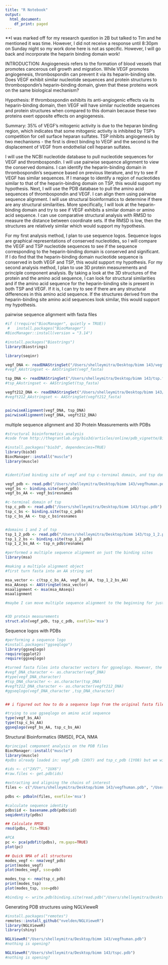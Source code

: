 ```yaml
---
title: "R Notebook"
output:
  html_document:
    df_print: paged
---
```

**I was marked off for my research question in 2B but talked to Tim and he mentioned it was time. However, I did not receive a response until 8:30pm on Sunday night so my work done here is not as specific. However, I will go back and incorporate the heparin binding domain work!

INTRODUCTION:
Angiogenesis refers to the formation of blood vessels that promotes cancerous cell growth and migration. While VEGF promotes angiogenesis, thrombospondin can prevent it via its heparin-binding site. Does VEGF exhibit similar nucleotide sequences and protein structures to thrombospondin’s heparin-binding domain, given that these proteins work on the same biological mechanism?


Hypothesis: If thrombospondin exhibits its anti-angiogenic effects via its heparin-binding domain, then VEGF will have similar nucleotide sequences and protein structures when compared to this domain because these two proteins exert opposite effects on angiogenesis.

Summary:
35% of VEGF’s mitogenic activity is due to the heparan binding region, which indicates that some mitogenic activity is inhibited by TSP’s competition for cell surface heparan sulfates.
TSP inhibits angiogenesis by two mechanisms - the first is direct binding to VEGF and the second is the displacement of VEGF from endothelial cell heparan sulfates.

I will use the NCBI nucleotide database to pull nucleotide sequences for VEGF and thrombospondin. I will use pairwise sequence alignment to view the conserved domains. I can identify the heparin-binding domain in thrombospondin's sequence based on previous literature, and try to see if VEGF has similar sequences. If I manage to identify a region of nucleotides similar to that of the heparin-binding domain on TSP, this would support my hypothesis. Next, I will use the PDB database to pull the amino acid sequences of thrombospondin and VEGF. I can align them using pairwise sequence alignment. I will use structural bioinformatics to determine if there are any structural similarities. More specifically, I will look at the heparin-binding domain and try to see if VEGF exhibits a similar domain or amino acid sequence. I can use comparative structural analysis with RMSD to measure the distance between coordinate sets. If the RMSD is low, then the structures are relatively similar which would support my hypothesis. 

For my first analysis method, I plan to use sequence logos. Sequence logos are graphical representations of conserved nucleotides, so I will compare the VEGF and TSP nucleotide sequences to see if the sequence corresponding to the heparin-binding domain is conserved and significant. If I do find that the heparin-binding domain nucleotide sequence is conserved in both VEGF and TSP, this would support my hypothesis. For my second analysis method, I plan to use 3D protein measurements and principle component analysis. By taking a look at the 3D structures of the protein and the amino acid sequence, I can look for structural similarities and if the amino acid sequence for the heparin-binding site is present in both TSP and VEGF. If it is, I can try to see if there are any structural differences in this amino acid sequence. If the structures derived from the heparin-binding site amino acid sequences look similar, this would support my hypothesis. 


pairwise sequence alignment with fasta files
```r
#if (!require("BiocManager", quietly = TRUE))
 #   install.packages("BiocManager")
#BiocManager::install(version = "3.14")

#install.packages("Biostrings")
library(Biostrings)

library(seqinr)

vegf_DNA <- readDNAStringSet("/Users/shelleymitra/Desktop/bimm 143/vegf_works.fasta")
#vegf_AAstringset <- AAStringSet(vegf_fasta)

tsp_DNA <- readDNAStringSet("/Users/shelleymitra/Desktop/bimm 143/tsp.fasta")
#tsp_AAstringset <- AAStringSet(tsp_fasta)

vegft212_DNA <- readDNAStringSet("/Users/shelleymitra/Desktop/bimm 143/vegf_t212.fasta")
#vegft212_AAstringset <- AAStringSet(vegft212_fasta)


pairwiseAlignment(vegf_DNA, tsp_DNA)
pairwiseAlignment(vegf_DNA, vegft212_DNA)

```


multiple sequence alignment and 3D Protein Measurements with PDBs
```r
#structural bioinformatics analysis
#code from http://thegrantlab.org/bio3d/articles/online/pdb_vignette/Bio3D_pdb.html#working-with-multiple-pdb-files-1 

#install.packages("bio3d", dependencies=TRUE)
library(bio3d)
BiocManager::install("muscle")
library(muscle)


#identified binding site of vegf and tsp c-ternimal domain, and tsp domains 1 and 2

vegf_pdb <- read.pdb("/Users/shelleymitra/Desktop/bimm 143/vegfhuman.pdb")
vegf_bs <- binding.site(vegf_pdb)
vegf_bs_AA <- vegf_bs$resnames

#c-terminal domain of tsp
tsp_c_pdb <- read.pdb("/Users/shelleymitra/Desktop/bimm 143/tspc.pdb")
tsp_c_bs <- binding.site(tsp_c_pdb)
tsp_c_bs_AA <- tsp_c_bs$resnames


#domains 1 and 2 of tsp
tsp_1_2_pdb <- read.pdb("/Users/shelleymitra/Desktop/bimm 143/tsp_1_2.pdb")
tsp_1_2_bs <- binding.site(tsp_1_2_pdb)
tsp_1_2_bs_AA <- tsp_n_pdb$resnames

#performed a multiple sequence alignment on just the binding sites
library(msa)

#making a multiple alignment object
#first turn fasta into an AA string set

msa_vector <- c(tsp_c_bs_AA, vegf_bs_AA, tsp_1_2_bs_AA)
msa_AAseqs <- AAStringSet(msa_vector)
msaalignment <- msa(msa_AAseqs)
msaalignment

#maybe I can move multiple sequence alignment to the beginning for just the fatsa files, and make a pairwise alignment of just tsp_c and vegf binding sites?


#3D protein measurements
struct.aln(vegf_pdb, tsp_c_pdb, exefile='msa')


```

Sequence logos with PDBs
```r
#performing a sequence logo
#install.packages("ggseqlogo")
library(ggseqlogo)
require(ggplot2)
require(ggseqlogo)

#turned fasta files into character vectors for ggseqlogo. However, the sequence logo was very noisy and not useful so I commented it all out.
#vegf_DNA_character <- as.character(vegf_DNA)
#type(vegf_DNA_character)
#tsp_DNA_character <- as.character(tsp_DNA)
#vegft212_DNA_character <- as.character(vegft212_DNA)
#ggseqlogo(vegf_DNA_character ,tsp_DNA_character)


## i figured out how to do a sequence logo from the original fasta files, but I want to be able to convert the binding site amino acids (uncovered from the pdb) into DNA nucleotides, and use sequence logos to compare just the binding sites.

#trying to use ggseqlogo on amino acid sequence
type(vegf_bs_AA)
type(tsp_c_bs_AA)
ggseqlogo(vegf_bs_AA, tsp_c_bs_AA)
```

Structural Bioinformatics (RMSD), PCA, NMA
```r
#principal component analysis on the PDB files
BiocManager::install("muscle")
library(muscle)
#pdbs already loaded in: vegf_pdb (2XV7) and tsp_c_pdb (1YO8) but we will do it Grant's way

#ids <- c("2XV7", "1UX6")
#raw.files <- get.pdb(ids)

#extracting and aligning the chains of interest
files <- c("/Users/shelleymitra/Desktop/bimm 143/vegfhuman.pdb", "/Users/shelleymitra/Desktop/bimm 143/tspc.pdb")

pdbs <- pdbaln(files, exefile='msa')

#calculate sequence identity
pdbs$id <- basename.pdb(pdbs$id)
seqidentity(pdbs)

## Calculate RMSD
rmsd(pdbs, fit=TRUE)

#PCA
pc <- pca(pdbfit(pdbs), rm.gaps=TRUE)
plot(pc)

## Quick NMA of all structures 
modes_vegf <- nma(vegf_pdb)
print(modes_vegf)
plot(modes_vegf, sse=pdb)

modes_tsp <- nma(tsp_c_pdb)
print(modes_tsp)
plot(modes_tsp, sse=pdb)

#binding <- write.pdb(binding.site(read.pdb("/Users/shelleymitra/Desktop/bimm 143/vegfhuman.pdb")))
```

Generating PDB structures using NGLVieweR
```r
#install.packages("remotes")
remotes::install_github("nvelden/NGLVieweR")
library(NGLVieweR)
library(shiny)

NGLVieweR("/Users/shelleymitra/Desktop/bimm 143/vegfhuman.pdb") 
#nothing is opening?

NGLVieweR("/Users/shelleymitra/Desktop/bimm 143/tspc.pdb") 
#nothing is opening?
```

